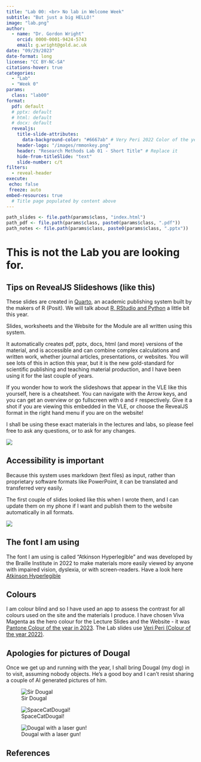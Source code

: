 ```yaml
---
title: "Lab 00: <br> No lab in Welcome Week"
subtitle: "But just a big HELLO!"
image: "lab.png"
author: 
  - name: "Dr. Gordon Wright"
    orcid: 0000-0001-9424-5743
    email: g.wright@gold.ac.uk
date: "09/29/2023"
date-format: long
license: "CC BY-NC-SA"
citations-hover: true
categories: 
  - "Lab"
  - "Week 0"
params:
  class: "lab00"
format: 
  pdf: default
  # pptx: default
  # html: default
  # docx: default
  revealjs: 
    title-slide-attributes: 
      data-background-color: "#6667ab" # Very Peri 2022 Color of the year
    header-logo: "/images/rmmonkey.png"
    header: "Research Methods Lab 01 - Short Title" # Replace it
    hide-from-titleSlide: "text"
    slide-number: c/t
filters:
  - reveal-header
execute:
 echo: false
 freeze: auto
embed-resources: true
  # Title page populated by content above
---
```


```r
path_slides <- file.path(params$class, "index.html")
path_pdf <- file.path(params$class, paste0(params$class, ".pdf"))
path_notes <- file.path(params$class, paste0(params$class, ".pptx"))
```

# This is not the Lab you are looking for.

## Tips on RevealJS Slideshows (like this)

These slides are created in [Quarto](https://quarto.org/), an academic
publishing system built by the makers of R (Posit). We will talk about
[R, RStudio and Python](https://posit.co/products/enterprise/academy/) a
little bit this year.

::: callout-note
Slides, worksheets and the Website for the Module are all written using
this system.
:::

It automatically creates pdf, pptx, docs, html (and more) versions of
the material, and is accessible and can combine complex calculations and
written work, whether journal articles, presentations, or websites. You
will see lots of this in action this year, but it is the new
gold-standard for scientific publishing and teaching material
production, and I have been using it for the last couple of years.

If you wonder how to work the slideshows that appear in the VLE like
this yourself, here is a cheatsheet. You can navigate with the Arrow
keys, and you can get an overview or go fullscreen with `O` and `F`
respectively. Give it a shot if you are viewing this embedded in the
VLE, or choose the RevealJS format in the right hand menu if you are on
the website!\

I shall be using these exact materials in the lectures and labs, so
please feel free to ask any questions, or to ask for any changes.

![](images/RevealKeyBoardShortcuts.png)

## Accessibility is important

Because this system uses markdown (text files) as input, rather than
proprietary software formats like PowerPoint, it can be translated and
transferred very easily.

The first couple of slides looked like this when I wrote them, and I can
update them on my phone if I want and publish them to the website
automatically in all formats.

![](images/Markdown%20example@2x.png)

## The font I am using

The font I am using is called "Atkinson Hyperlegible" and was developed
by the Braille Institute in 2022 to make materials more easily viewed by
anyone with impaired vision, dyslexia, or with screen-readers. Have a
look here [Atkinson Hyperlegible](https://brailleinstitute.org/freefont)

## Colours

I am colour blind and so I have used an app to assess the contrast for
all colours used on the site and the materials I produce. I have chosen
Viva Magenta as the hero colour for the Lecture Slides and the Website -
it was [Pantone Colour of the year in
2023](https://www.pantone.com/uk/en/color-of-the-year/2023). The Lab
slides use [Veri Peri (Colour of the year
2022)](https://www.pantone.com/color-of-the-year-2022).

## Apologies for pictures of Dougal

Once we get up and running with the year, I shall bring Dougal (my dog)
in to visit, assuming nobody objects. He's a good boy and I can't resist
sharing a couple of AI generated pictures of him.

![Sir Dougal](images/124.png)

![SpaceCatDougal!](images/110.png)

![Dougal with a laser gun!](images/183.png)

## References
